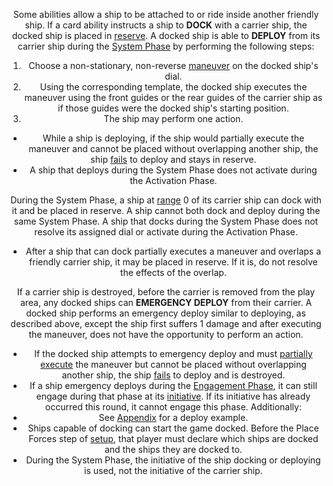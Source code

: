 <Header title="Dock" version="1.4.4"/>

Some abilities allow a ship to be attached to or ride inside another friendly
ship. If a card ability instructs a ship to **DOCK** with a carrier ship, the docked
ship is placed in [reserve](/article/Move). A docked ship is able to **DEPLOY** from its carrier ship
during the [System Phase](/article/System_Phase) by performing the following steps:

1. Choose a non-stationary, non-reverse [maneuver](/article/Maneuver) on the docked ship's dial.
2. Using the corresponding template, the docked ship executes the
maneuver using the front guides or the rear guides of the carrier ship as
if those guides were the docked ship's starting position.
3. The ship may perform one action.

* While a ship is deploying, if the ship would partially execute the maneuver
and cannot be placed without overlapping another ship, the ship [fails](/article/Fail) to
deploy and stays in reserve.
* A ship that deploys during the System Phase does not activate during the
Activation Phase.

During the System Phase, a ship at [range](/article/Range) 0 of its carrier ship can dock with it
and be placed in reserve. A ship cannot both dock and deploy during the same
System Phase. A ship that docks during the System Phase does not resolve
its assigned dial or activate during the Activation Phase.

* After a ship that can dock partially executes a maneuver and overlaps a
friendly carrier ship, it may be placed in reserve. If it is, do not resolve the
effects of the overlap.

If a carrier ship is destroyed, before the carrier is removed from the play
area, any docked ships can **EMERGENCY DEPLOY** from their carrier. 
A docked ship performs an emergency deploy similar to deploying, as described above,
except the ship first suffers 1 <Crit/> damage and after executing the maneuver,
does not have the opportunity to perform an action.

* If the docked ship attempts to emergency deploy and must [partially execute](/article/Partially_Execute) 
the maneuver but cannot be placed without overlapping another
ship, the ship [fails](/article/Fail) to deploy and is destroyed.
* If a ship emergency deploys during the [Engagement Phase](/article/Engagement_Phase), it can still
engage during that phase at its [initiative](/article/Initiative). If its initiative has already
occurred this round, it cannot engage this phase.
Additionally:
* See [Appendix](/article/Device_And_Deploy_EX) for a deploy example.
* Ships capable of docking can start the game docked. Before the Place
Forces step of [setup](/article/Setup), that player must declare which ships are docked
and the ships they are docked to.
* During the System Phase, the initiative of the ship docking or deploying is
used, not the initiative of the carrier ship.